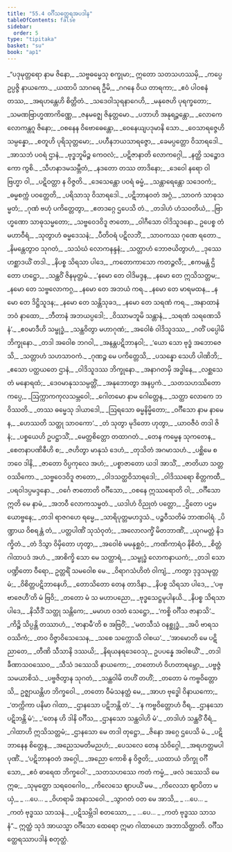 ```yaml
---
title: "55.4 ဝင်္ဂီသတ္ထေရအပဒါန"
tableOfContents: false
sidebar:
  order: 5
type: "tipitaka"
basket: "su"
book: "ap1"
---
```



<DynamicBreadcrumb />

<Division number="96" book="ap1">

<Paragraph number="7435" type="verses" book="ap1">
_“ပဒုမုတ္တရော နာမ ဇိနော,_  
_သဗ္ဗဓမ္မေသု စက္ခုမာ;_  
ဣတော သတသဟဿမှိ,_  
_ကပ္ပေ ဥပ္ပဇ္ဇိ နာယကော._  

</Paragraph>

</Division>
<Division number="97" book="ap1">

<Paragraph number="7436" type="verses" book="ap1">
_ယထာပိ သာဂရေ ဦမိ,_  
_ဂဂနေ ဝိယ တာရကာ;_  
_ဧဝံ ပါဝစနံ တဿ,_  
_အရဟန္တေဟိ စိတ္တိတံ._  

</Paragraph>

</Division>
<Division number="98" book="ap1">

<Paragraph number="7437" type="verses" book="ap1">
_သဒေဝါသုရနာဂေဟိ,_  
_မနုဇေဟိ ပုရက္ခတော;_  
_သမဏဗြာဟ္မဏာကိဏ္ဏေ,_  
_ဇနမဇ္ဈေ ဇိနုတ္တမော._  

</Paragraph>

</Division>
<Division number="99" book="ap1">

<Paragraph number="7438" type="verses" book="ap1">
_ပဘာဟိ အနုရဉ္ဇန္တော,_  
_လောကေ လောကန္တဂူ ဇိနော;_  
_ဝစနေန ဝိဗောဓေန္တော,_  
_ဝေနေယျပဒုမာနိ သော._  

</Paragraph>

</Division>
<Division number="100" book="ap1">

<Paragraph number="7439" type="verses" book="ap1">
_ဝေသာရဇ္ဇေဟိ သမ္ပန္နော,_  
_စတူဟိ ပုရိသုတ္တမော;_  
_ပဟီနဘယသာရဇ္ဇော,_  
_ခေမပ္ပတ္တော ဝိသာရဒေါ._  

</Paragraph>

</Division>
<Division number="101" book="ap1">

<Paragraph number="7440" type="verses" book="ap1">
_အာသဘံ ပဝရံ ဌာနံ,_  
_ဗုဒ္ဓဘူမိဉ္စ ကေဝလံ;_  
_ပဋိဇာနာတိ လောကဂ္ဂေါ,_  
_နတ္ထိ သဉ္စောဒကော ကွစိ._  

</Paragraph>

</Division>
<Division number="102" book="ap1">

<Paragraph number="7441" type="verses" book="ap1">
_သီဟနာဒမသမ္ဘီတံ,_  
_နဒတော တဿ တာဒိနော;_  
_ဒေဝေါ နရော ဝါ ဗြဟ္မာ ဝါ,_  
_ပဋိဝတ္တာ န ဝိဇ္ဇတိ._  

</Paragraph>

</Division>
<Division number="103" book="ap1">

<Paragraph number="7442" type="verses" book="ap1">
_ဒေသေန္တော ပဝရံ ဓမ္မံ,_  
_သန္တာရေန္တော သဒေဝကံ;_  
_ဓမ္မစက္ကံ ပဝတ္တေတိ,_  
_ပရိသာသု ဝိသာရဒေါ._  

</Paragraph>

</Division>
<Division number="104" book="ap1">

<Paragraph number="7443" type="verses" book="ap1">
_ပဋိဘာနဝတံ အဂ္ဂံ,_  
_သာဝကံ သာဓုသမ္မတံ;_  
_ဂုဏံ ဗဟုံ ပကိတ္တေတွာ,_  
_ဧတဒဂ္ဂေ ဌပေသိ တံ._  

</Paragraph>

</Division>
<Division number="105" book="ap1">

<Paragraph number="7444" type="verses" book="ap1">
_တဒါဟံ ဟံသဝတိယံ,_  
_ဗြာဟ္မဏော သာဓုသမ္မတော;_  
_သဗ္ဗဝေဒဝိဒူ ဇာတော,_  
_ဝါဂီသော ဝါဒိသူဒနော._  

</Paragraph>

</Division>
<Division number="106" book="ap1">

<Paragraph number="7445" type="verses" book="ap1">
ဥပေစ္စ တံ မဟာဝီရံ,_  
_သုတွာဟံ ဓမ္မဒေသနံ;_  
_ပီတိဝရံ ပဋိလဘိံ,_  
_သာဝကဿ ဂုဏေ ရတော._  

</Paragraph>

</Division>
<Division number="107" book="ap1">

<Paragraph number="7446" type="verses" book="ap1">
_နိမန္တေတွာဝ သုဂတံ,_  
_သသံဃံ လောကနန္ဒနံ;_  
_သတ္တာဟံ ဘောဇယိတွာဟံ,_  
_ဒုဿေဟစ္ဆာဒယိံ တဒါ._  

</Paragraph>

</Division>
<Division number="108" book="ap1">

<Paragraph number="7447" type="verses" book="ap1">
_နိပစ္စ သိရသာ ပါဒေ,_  
_ကတောကာသော ကတဉ္ဇလီ;_  
_ဧကမန္တံ ဌိတော ဟဋ္ဌော,_  
_သန္ထဝိံ ဇိနမုတ္တမံ._  

</Paragraph>

</Division>
<Division number="109" book="ap1">

<Paragraph number="7448" type="verses" book="ap1">
_‘နမော တေ ဝါဒိမဒ္ဒန,_  
_နမော တေ ဣသိသတ္တမ;_  
_နမော တေ သဗ္ဗလောကဂ္ဂ,_  
_နမော တေ အဘယံ ကရ._  

</Paragraph>

</Division>
<Division number="110" book="ap1">

<Paragraph number="7449" type="verses" book="ap1">
_နမော တေ မာရမထန,_  
_နမော တေ ဒိဋ္ဌိသူဒန;_  
_နမော တေ သန္တိသုခဒ,_  
_နမော တေ သရဏံ ကရ._  

</Paragraph>

</Division>
<Division number="111" book="ap1">

<Paragraph number="7450" type="verses" book="ap1">
_အနာထာနံ ဘဝံ နာထော,_  
_ဘီတာနံ အဘယပ္ပဒေါ;_  
_ဝိဿာမဘူမိ သန္တာနံ,_  
_သရဏံ သရဏေသိနံ’._  

</Paragraph>

</Division>
<Division number="112" book="ap1">

<Paragraph number="7451" type="verses" book="ap1">
_ဧဝမာဒီဟိ သမ္ဗုဒ္ဓံ,_  
_သန္ထဝိတွာ မဟာဂုဏံ;_  
_အဝေါစံ ဝါဒိသူဒဿ,_  
_ဂတိံ ပပ္ပေါမိ ဘိက္ခုနော._  

</Paragraph>

</Division>
<Division number="113" book="ap1">

<Paragraph number="7452" type="verses" book="ap1">
_တဒါ အဝေါစ ဘဂဝါ,_  
_အနန္တပဋိဘာနဝါ;_  
_‘ယော သော ဗုဒ္ဓံ အဘောဇေသိ,_  
_သတ္တာဟံ သဟသာဝကံ._  

</Paragraph>

</Division>
<Division number="114" book="ap1">

<Paragraph number="7453" type="verses" book="ap1">
_ဂုဏဉ္စ မေ ပကိတ္တေသိ,_  
_ပသန္နော သေဟိ ပါဏိဘိ;_  
_ဧသော ပတ္ထယတေ ဌာနံ,_  
_ဝါဒိသူဒဿ ဘိက္ခုနော._  

</Paragraph>

</Division>
<Division number="115" book="ap1">

<Paragraph number="7454" type="verses" book="ap1">
_အနာဂတမှိ အဒ္ဓါနေ,_  
_လစ္ဆသေ တံ မနောရထံ;_  
_ဒေဝမာနုသသမ္ပတ္တိံ,_  
_အနုဘောတွာ အနပ္ပကံ._  

</Paragraph>

</Division>
<Division number="116" book="ap1">

<Paragraph number="7455" type="verses" book="ap1">
_သတသဟဿိတော ကပ္ပေ,_  
_ဩက္ကာကကုလသမ္ဘဝေါ;_  
_ဂေါတမော နာမ ဂေါတ္တေန,_  
_သတ္ထာ လောကေ ဘဝိဿတိ._  

</Paragraph>

</Division>
<Division number="117" book="ap1">

<Paragraph number="7456" type="verses" book="ap1">
_တဿ ဓမ္မေသု ဒါယာဒေါ,_  
_ဩရသော ဓမ္မနိမ္မိတော;_  
_ဝင်္ဂီသော နာမ နာမေန,_  
_ဟေဿတိ သတ္ထု သာဝကော’._  

</Paragraph>

</Division>
<Division number="118" book="ap1">

<Paragraph number="7457" type="verses" book="ap1">
_တံ သုတွာ မုဒိတော ဟုတွာ,_  
_ယာဝဇီဝံ တဒါ ဇိနံ;_  
_ပစ္စယေဟိ ဥပဋ္ဌာသိံ,_  
_မေတ္တစိတ္တော တထာဂတံ._  

</Paragraph>

</Division>
<Division number="119" book="ap1">

<Paragraph number="7458" type="verses" book="ap1">
_တေန ကမ္မေန သုကတေန,_  
_စေတနာပဏိဓီဟိ စ;_  
_ဇဟိတွာ မာနုသံ ဒေဟံ,_  
_တုသိတံ အဂမာသဟံ._  

</Paragraph>

</Division>
<Division number="120" book="ap1">

<Paragraph number="7459" type="verses" book="ap1">
_ပစ္ဆိမေ စ ဘဝေ ဒါနိ,_  
_ဇာတော ဝိပ္ပကုလေ အဟံ;_  
_ပစ္စာဇာတော ယဒါ အာသိံ,_  
_ဇာတိယာ သတ္တဝဿိကော._  

</Paragraph>

</Division>
<Division number="121" book="ap1">

<Paragraph number="7460" type="verses" book="ap1">
_သဗ္ဗဝေဒဝိဒူ ဇာတော,_  
_ဝါဒသတ္ထဝိသာရဒေါ;_  
_ဝါဒိဿရော စိတ္တကထီ,_  
_ပရဝါဒပ္ပမဒ္ဒနော._  

</Paragraph>

</Division>
<Division number="122" book="ap1">

<Paragraph number="7461" type="verses" book="ap1">
_ဝင်္ဂေ ဇာတောတိ ဝင်္ဂီသော,_  
_ဝစနေ ဣဿရောတိ ဝါ;_  
_ဝင်္ဂီသော ဣတိ မေ နာမံ,_  
_အဘဝီ လောကသမ္မတံ._  

</Paragraph>

</Division>
<Division number="123" book="ap1">

<Paragraph number="7462" type="verses" book="ap1">
_ယဒါဟံ ဝိညုတံ ပတ္တော,_  
_ဌိတော ပဌမယောဗ္ဗနေ;_  
_တဒါ ရာဇဂဟေ ရမ္မေ,_  
_သာရိပုတ္တမဟဒ္ဒသံ._  


</Paragraph>
</Division>

<Paragraph number="7463" type="center" book="ap1">
ပဉ္စဝီသတိမံ ဘာဏဝါရံ.


</Paragraph>

<Division number="124" book="ap1">

<Paragraph number="7464" type="verses" book="ap1">
_ပိဏ္ဍာယ ဝိစရန္တံ တံ,_  
_ပတ္တပါဏိံ သုသံဝုတံ;_  
_အလောလက္ခိံ မိတဘာဏိံ,_  
_ယုဂမတ္တံ နိဒက္ခိတံ._  

</Paragraph>

</Division>
<Division number="125" book="ap1">

<Paragraph number="7465" type="verses" book="ap1">
_တံ ဒိသွာ ဝိမှိတော ဟုတွာ,_  
_အဝေါစံ မမနုစ္ဆဝံ;_  
_ကဏိကာရံဝ နိစိတံ,_  
_စိတ္တံ ဂါထာပဒံ အဟံ._  

</Paragraph>

</Division>
<Division number="126" book="ap1">

<Paragraph number="7466" type="verses" book="ap1">
_အာစိက္ခိ သော မေ သတ္ထာရံ,_  
_သမ္ဗုဒ္ဓံ လောကနာယကံ;_  
_တဒါ သော ပဏ္ဍိတော ဝီရော,_  
ဥတ္တရိံ သမဝေါစ မေ._  

</Paragraph>

</Division>
<Division number="127" book="ap1">

<Paragraph number="7467" type="verses" book="ap1">
_ဝိရာဂသံဟိတံ ဝါကျံ,_  
_ကတွာ ဒုဒ္ဒသမုတ္တမံ;_  
_ဝိစိတ္တပဋိဘာနေဟိ,_  
_တောသိတော တေန တာဒိနာ._  

</Paragraph>

</Division>
<Division number="128" book="ap1">

<Paragraph number="7468" type="verses" book="ap1">
_နိပစ္စ သိရသာ ပါဒေ,_  
_‘ပဗ္ဗာဇေဟီ’တိ မံ ဗြဝိ;_  
_တတော မံ သ မဟာပညော,_  
_ဗုဒ္ဓသေဋ္ဌမုပါနယိ._  

</Paragraph>

</Division>
<Division number="129" book="ap1">

<Paragraph number="7469" type="verses" book="ap1">
_နိပစ္စ သိရသာ ပါဒေ,_  
_နိသီဒိံ သတ္ထု သန္တိကေ;_  
_မမာဟ ဝဒတံ သေဋ္ဌော,_  
_‘ကစ္စိ ဝင်္ဂီသ ဇာနာသိ’._  

</Paragraph>

</Division>
<Division number="130" book="ap1">

<Paragraph number="7470" type="verses" book="ap1">
_ကိဉ္စိ သိပ္ပန္တိ တဿာဟံ,_  
_‘ဇာနာမီ’တိ စ အဗြဝိံ;_  
_‘မတသီသံ ဝနစ္ဆုဒ္ဓံ,_  
_အပိ ဗာရသဝဿိကံ;_  
_တဝ ဝိဇ္ဇာဝိသေသေန,_  
_သစေ သက္ကောသိ ဝါစယ’._  

</Paragraph>

</Division>
<Division number="131" book="ap1">

<Paragraph number="7471" type="verses" book="ap1">
_‘အာမောတိ မေ ပဋိညာတေ,_  
_တီဏိ သီသာနိ ဒဿယိ;_  
_နိရယနရဒေဝေသု,_  
ဥပပန္နေ အဝါစယိံ’._  

</Paragraph>

</Division>
<Division number="132" book="ap1">

<Paragraph number="7472" type="verses" book="ap1">
_တဒါ ခီဏာသဝဿေဝ,_  
_သီသံ ဒဿေသိ နာယကော;_  
_တတောဟံ ဝိဟတာရမ္ဘော,_  
_ပဗ္ဗဇ္ဇံ သမယာစိသံ._  

</Paragraph>

</Division>
<Division number="133" book="ap1">

<Paragraph number="7473" type="verses" book="ap1">
_ပဗ္ဗဇိတွာန သုဂတံ,_  
_သန္ထဝါမိ တဟိံ တဟိံ;_  
_တတော မံ ကဗ္ဗဝိတ္တောသိ,_  
ဥဇ္ဈာယန္တိဟ ဘိက္ခဝေါ._  

</Paragraph>

</Division>
<Division number="134" book="ap1">

<Paragraph number="7474" type="verses" book="ap1">
_တတော ဝီမံသနတ္ထံ မေ,_  
_အာဟ ဗုဒ္ဓေါ ဝိနာယကော;_  
_‘တက္ကိကာ ပနိမာ ဂါထာ,_  
_ဌာနသော ပဋိဘန္တိ တံ’._  

</Paragraph>

</Division>
<Division number="135" book="ap1">

<Paragraph number="7475" type="verses" book="ap1">
_‘န ကဗ္ဗဝိတ္တောဟံ ဝီရ,_  
_ဌာနသော ပဋိဘန္တိ မံ’;_  
_‘တေန ဟိ ဒါနိ ဝင်္ဂီသ,_  
_ဌာနသော သန္ထဝါဟိ မံ’._  

</Paragraph>

</Division>
<Division number="136" book="ap1">

<Paragraph number="7476" type="verses" book="ap1">
_တဒါဟံ သန္ထဝိံ ဝီရံ,_  
_ဂါထာဟိ ဣသိသတ္တမံ;_  
_ဌာနသော မေ တဒါ တုဋ္ဌော,_  
_ဇိနော အဂ္ဂေ ဌပေသိ မံ._  

</Paragraph>

</Division>
<Division number="137" book="ap1">

<Paragraph number="7477" type="verses" book="ap1">
_ပဋိဘာနေန စိတ္တေန,_  
_အညေသမတိမညဟံ;_  
_ပေသလေ တေန သံဝိဂ္ဂေါ,_  
_အရဟတ္တမပါပုဏိံ._  

</Paragraph>

</Division>
<Division number="138" book="ap1">

<Paragraph number="7478" type="verses" book="ap1">
_‘ပဋိဘာနဝတံ အဂ္ဂေါ,_  
_အညော ကောစိ န ဝိဇ္ဇတိ;_  
_ယထာယံ ဘိက္ခု ဝင်္ဂီသော,_  
_ဧဝံ ဓာရေထ ဘိက္ခဝေါ’._  

</Paragraph>

</Division>
<Division number="139" book="ap1">

<Paragraph number="7479" type="verses" book="ap1">
_သတသဟဿေ ကတံ ကမ္မံ,_  
_ဖလံ ဒဿေသိ မေ ဣဓ;_  
_သုမုတ္တော သရဝေဂေါဝ,_  
_ကိလေသေ ဈာပယိံ မမ._  

</Paragraph>

</Division>
<Division number="140" book="ap1">

<Paragraph number="7480" type="verses" book="ap1">
_ကိလေသာ ဈာပိတာ မယှံ,_  
_ …ပေ… _  
_ဝိဟရာမိ အနာသဝေါ._  

</Paragraph>

</Division>
<Division number="141" book="ap1">

<Paragraph number="7481" type="verses" book="ap1">
_သွာဂတံ ဝတ မေ အာသိ,_  
_ …ပေ… _  
_ကတံ ဗုဒ္ဓဿ သာသနံ._  

</Paragraph>

</Division>
<Division number="142" book="ap1">

<Paragraph number="7482" type="verses" book="ap1">
_ပဋိသမ္ဘိဒါ စတဿော,_  
_ …ပေ… _  
_ကတံ ဗုဒ္ဓဿ သာသနံ”._  

</Paragraph>

<Paragraph number="7483" book="ap1">
ဣတ္ထံ သုဒံ အာယသ္မာ ဝင်္ဂီသော ထေရော ဣမာ ဂါထာယော အဘာသိတ္ထာတိ.

</Paragraph>
</Division>

<Paragraph number="7484" type="center" book="ap1">
ဝင်္ဂီသတ္ထေရဿာပဒါနံ စတုတ္ထံ.
</Paragraph>
